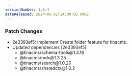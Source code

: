```yaml
---
versionNumber: 1.6.4
dateReleased: 2024-06-02T14:00:00.000Z
---
```


### Patch Changes

* 2e3393ef5: Implement Create folder feature for tinacms.
* Updated dependencies \[2e3393ef5]
  * @tinacms/schema-tools\@1.4.16
  * @tinacms/mdx\@1.3.25
  * @tinacms/search\@1.0.20
  * @tinacms/sharedctx\@1.0.2

